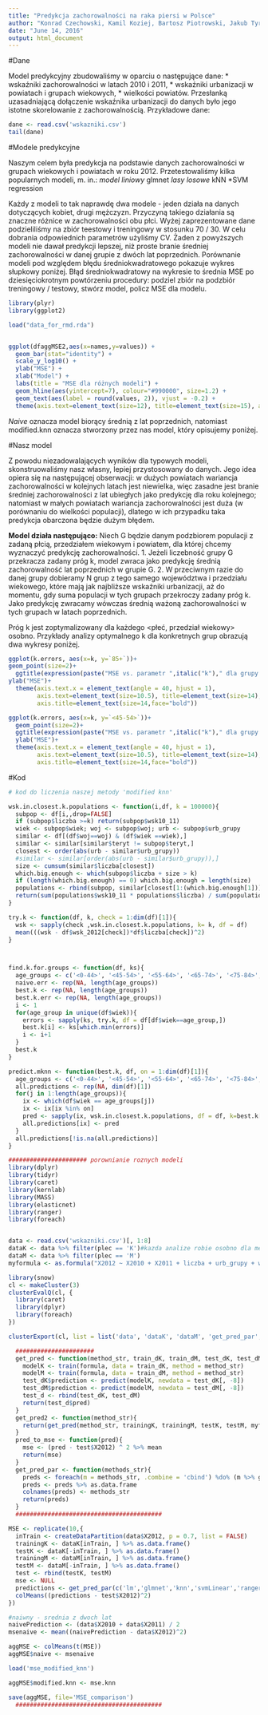 ```yaml
---
title: "Predykcja zachorowalności na raka piersi w Polsce"
author: "Konrad Czechowski, Kamil Koziej, Bartosz Piotrowski, Jakub Tyrek"
date: "June 14, 2016"
output: html_document
---
```


#Dane

Model predykcyjny zbudowaliśmy w oparciu o następujące dane: 
* wskaźniki zachorowalności w latach 2010 i 2011, 
* wskaźniki urbanizacji w powiatach i grupach wiekowych,
* wielkości powiatów.
Przesłanką uzasadniającą dołączenie wskaźnika urbanizacji do danych było jego istotne skorelowanie z zachorowalnością. Przykładowe dane:

```r
dane <- read.csv('wskazniki.csv')
tail(dane)
```

#Modele predykcyjne

Naszym celem była predykcja na podstawie danych zachorowalności 
w grupach wiekowych i powiatach w roku 2012. Przetestowaliśmy kilka popularnych modeli, m. in.:
*model liniowy
*glmnet
*lasy losowe 
*kNN
*SVM regression

Każdy z modeli to tak naprawdę dwa modele - jeden działa na danych dotyczących kobiet, drugi mężczyzn. Przyczyną takiego działania są znaczne różnice w zachorowalności obu płci.
Wyżej zaprezentowane dane podzieliliśmy na zbiór teestowy i treningowy w stosunku 70 / 30.
W celu dobrania odpowiednich parametrów użyliśmy CV.
Żaden z powyższych modeli nie dawał predykcji lepszej, niż proste branie średniej zachorowalności w danej grupie z dwóch lat poprzednich.
Porównanie modeli pod względem błędu średniokwadratowego pokazuje wykres słupkowy poniżej.
Błąd średniokwadratowy na wykresie to średnia MSE po dziesięciokrotnym powtórzeniu procedury: podziel zbiór na podzbiór treningowy / testowy, stwórz model, policz MSE dla modelu.

```r
library(plyr)
library(ggplot2)

load("data_for_rmd.rda")


ggplot(dfaggMSE2,aes(x=names,y=values)) +
  geom_bar(stat="identity") +
  scale_y_log10() +
  ylab("MSE") +
  xlab("Model") +
  labs(title = "MSE dla różnych modeli") +
  geom_hline(aes(yintercept=7), colour="#990000", size=1.2) +
  geom_text(aes(label = round(values, 2)), vjust = -0.2) +
  theme(axis.text=element_text(size=12), title=element_text(size=15), axis.title=element_text(size=14,face="bold"))
```

*Naive* oznacza model biorący średnią z lat poprzednich, natomiast modified.knn  oznacza stworzony przez nas model, który opisujemy poniżej.

#Nasz model

Z powodu niezadowalających wyników dla typowych modeli, skonstruowaliśmy nasz własny, lepiej przystosowany do danych. Jego idea opiera się na następującej obserwacji: w dużych powiatach wariancja zachorowalności w kolejnych latach jest niewielka, więc zasadne jest branie średniej zachorowalności z lat ubiegłych jako predykcję dla roku kolejnego; natomiast 
w małych powiatach wariancja zachorowalności jest duża (w porównaniu do wielkości populacji), dlatego w ich przypadku taka predykcja obarczona będzie dużym błędem.

**Model działa następująco:**
Niech G  będzie danym podzbiorem populacji z zadaną płcią, przedziałem wiekowym i powiatem, dla której chcemy wyznaczyć predykcję zachorowalności.
1. Jeżeli liczebność grupy G  przekracza zadany próg k, model zwraca jako predykcję średnią zachorowalność lat poprzednich w grupie G.
2. W przeciwnym razie do danej grupy dobieramy N  grup z tego samego województwa i przedziału wiekowego, które mają jak najbliższe wskaźniki urbanizacji, aż do momentu, gdy suma populacji w tych grupach przekroczy zadany próg k. Jako predykcję zwracamy wówczas średnią ważoną zachorowalności w tych grupach w latach poprzednich.

Próg k jest zoptymalizowany dla każdego <płeć, przedział wiekowy> osobno. Przykłady analizy optymalnego k dla konkretnych grup obrazują dwa wykresy poniżej.
```r
ggplot(k.errors, aes(x=k, y=`85+`))+
geom_point(size=2)+
  ggtitle(expression(paste("MSE vs. parametr ",italic("k")," dla grupy <kobiety, 45-54>")))+
ylab("MSE")+
  theme(axis.text.x = element_text(angle = 40, hjust = 1), 
        axis.text=element_text(size=10.5), title=element_text(size=14),
        axis.title=element_text(size=14,face="bold"))

ggplot(k.errors, aes(x=k, y=`<45-54>`))+
  geom_point(size=2)+
  ggtitle(expression(paste("MSE vs. parametr ",italic("k")," dla grupy <kobiety, 85+>")))+
  ylab("MSE")+
  theme(axis.text.x = element_text(angle = 40, hjust = 1), 
        axis.text=element_text(size=10.5), title=element_text(size=14),
        axis.title=element_text(size=14,face="bold"))
```

#Kod

```r

# kod do liczenia naszej metody 'modified knn'

wsk.in.closest.k.populations <- function(i,df, k = 100000){
  subpop <- df[i,,drop=FALSE]
  if (subpop$liczba >=k) return(subpop$wsk10_11)
  wiek <- subpop$wiek; woj <- subpop$woj; urb <- subpop$urb_grupy
  similar <- df[(df$woj==woj) & (df$wiek ==wiek),]
  similar <- similar[similar$teryt != subpop$teryt,]
  closest <- order(abs(urb - similar$urb_grupy))
  #similar <- similar[order(abs(urb - similar$urb_grupy)),]
  size <- cumsum(similar$liczba[closest])
  which.big.enough <- which(subpop$liczba + size > k)
  if (length(which.big.enough) == 0) which.big.enough = length(size)
  populations <- rbind(subpop, similar[closest[1:(which.big.enough[1])],])
  return(sum(populations$wsk10_11 * populations$liczba) / sum(populations$liczba))
}

try.k <- function(df, k, check = 1:dim(df)[1]){
  wsk <- sapply(check ,wsk.in.closest.k.populations, k= k, df = df)
  mean(((wsk - df$wsk_2012[check])*df$liczba[check])^2)
}



find.k.for.groups <- function(df, ks){
  age_groups <- c('<0-44>', '<45-54>', '<55-64>', '<65-74>', '<75-84>', '85+') 
  naive.err <- rep(NA, length(age_groups))
  best.k <- rep(NA, length(age_groups))
  best.k.err <- rep(NA, length(age_groups))
  i <- 1
  for(age_group in unique(df$wiek)){
    errors <- sapply(ks, try.k, df = df[df$wiek==age_group,])
    best.k[i] <- ks[which.min(errors)]
    i <- i+1
  }
  best.k
}

predict.mknn <- function(best.k, df, on = 1:dim(df)[1]){
  age_groups <- c('<0-44>', '<45-54>', '<55-64>', '<65-74>', '<75-84>', '85+')
  all.predictions <- rep(NA, dim(df)[1])
  for(j in 1:length(age_groups)){
    ix <- which(df$wiek == age_groups[j])
    ix <- ix[ix %in% on]
    pred <- sapply(ix, wsk.in.closest.k.populations, df = df, k=best.k[j])
    all.predictions[ix] <- pred
  }
  all.predictions[!is.na(all.predictions)]
}

###################### porownianie roznych modeli
library(dplyr)
library(tidyr)
library(caret)
library(kernlab)
library(MASS)
library(elasticnet)
library(ranger)
library(foreach)


data <- read.csv('wskazniki.csv')[, 1:8]
dataK <- data %>% filter(plec == 'K')#kazda analize robie osobno dla mezczyzn i kobiet
dataM <- data %>% filter(plec == 'M')
myformula <- as.formula("X2012 ~ X2010 + X2011 + liczba + urb_grupy + wiek")

library(snow)
cl <- makeCluster(3)
clusterEvalQ(cl, {
  library(caret)
  library(dplyr)
  library(foreach)
})

clusterExport(cl, list = list('data', 'dataK', 'dataM', 'get_pred_par', 'get_pred', 'get_pred2', 'pred_to_mse', 'myformula'))

  ######################
  get_pred <- function(method_str, train_dK, train_dM, test_dK, test_dM, formula){
    modelK <- train(formula, data = train_dK, method = method_str)
    modelM <- train(formula, data = train_dM, method = method_str)
    test_dK$prediction <- predict(modelK, newdata = test_dK[, -8])
    test_dM$prediction <- predict(modelM, newdata = test_dM[, -8])
    test_d <- rbind(test_dK, test_dM)
    return(test_d$pred)
  }
  get_pred2 <- function(method_str){
    return(get_pred(method_str, trainingK, trainingM, testK, testM, myformula))
  }
  pred_to_mse <- function(pred){
    mse <- (pred - test$X2012) ^ 2 %>% mean
    return(mse)
  }
  get_pred_par <- function(methods_str){
    preds <- foreach(m = methods_str, .combine = 'cbind') %do% (m %>% get_pred2)
    preds <- preds %>% as.data.frame
    colnames(preds) <- methods_str
    return(preds)
  }
  #########################################

MSE <- replicate(10,{
  inTrain <- createDataPartition(data$X2012, p = 0.7, list = FALSE)
  trainingK <- dataK[inTrain, ] %>% as.data.frame()
  testK <- dataK[-inTrain, ] %>% as.data.frame()
  trainingM <- dataM[inTrain, ] %>% as.data.frame()
  testM <- dataM[-inTrain, ] %>% as.data.frame()
  test <- rbind(testK, testM)
  mse <- NULL
  predictions <- get_pred_par(c('lm','glmnet','knn','svmLinear','ranger'))
  colMeans((predictions - test$X2012)^2)
})

#naiwny - srednia z dwoch lat
naivePrediction <- (data$X2010 + data$X2011) / 2
msenaive <- mean((naivePrediction - data$X2012)^2)

aggMSE <- colMeans(t(MSE))
aggMSE$naive <- msenaive

load('mse_modified_knn')

aggMSE$modified.knn <- mse.knn

save(aggMSE, file='MSE_comparison')
  #########################################

```
